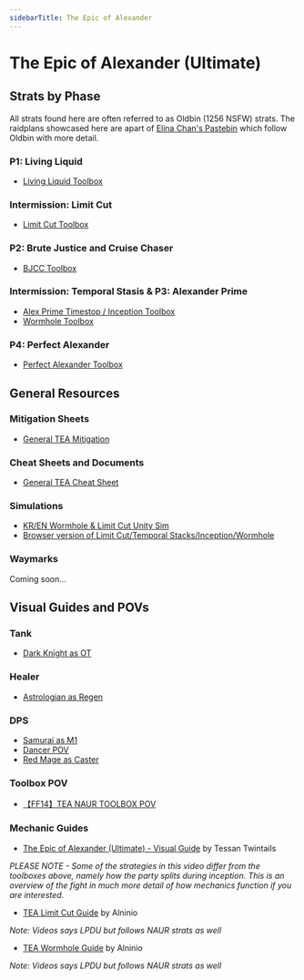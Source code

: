 ```yaml
---
sidebarTitle: The Epic of Alexander
---
```

# The Epic of Alexander (Ultimate)
## Strats by Phase
All strats found here are often referred to as Oldbin (1256 NSFW) strats. 
The raidplans showcased here are apart of [Elina Chan's Pastebin](https://pastebin.com/uxVnJm7R) which follow Oldbin with more detail.
### P1: Living Liquid
- [Living Liquid Toolbox](https://ff14.toolboxgaming.space/?id=725383877116761&preview=1)
### Intermission: Limit Cut
- [Limit Cut Toolbox](https://ff14.toolboxgaming.space/?id=803293127441961&preview=1)
### P2: Brute Justice and Cruise Chaser
- [BJCC  Toolbox](https://ff14.toolboxgaming.space/?id=492297437831961&preview=1)
### Intermission: Temporal Stasis & P3: Alexander Prime
- [Alex Prime Timestop / Inception Toolbox](https://ff14.toolboxgaming.space/?id=860745463802461&preview=1)
- [Wormhole Toolbox](https://ff14.toolboxgaming.space/?id=537197026169861&preview=1)
### P4: Perfect Alexander
- [Perfect Alexander Toolbox](https://ff14.toolboxgaming.space/?id=170875560147661&preview=1)
## General Resources
### Mitigation Sheets
- [General TEA Mitigation](https://docs.google.com/spreadsheets/d/1A58RflNeNq9mesuvSEcQzIvQ3MwOGyvPRi5khNACrc8/edit#gid=1511755464)
### Cheat Sheets and Documents
- [General TEA Cheat Sheet](https://raw.githubusercontent.com/naurffxiv/assets/main/Toolbox%20Resources/TEA/TeaCheatSheet.png)
### Simulations
- [KR/EN Wormhole & Limit Cut Unity Sim](https://github.com/naurffxiv/assets/tree/main/Simulators)
- [Browser version of Limit Cut/Temporal Stacks/Inception/Wormhole](https://dangermomentum.itch.io/1256-sim)
### Waymarks
Coming soon...
## Visual Guides and POVs
### Tank
- [Dark Knight as OT](<https://youtu.be/MqZm9fJoN3g>)
### Healer
- [Astrologian as Regen](<https://www.twitch.tv/videos/2152664007>) 
### DPS
- [Samurai as M1](<https://youtu.be/0KvzHLxjbcM>)
- [Dancer POV](<https://youtu.be/DCWOrt1FGoQ>)
- [Red Mage as Caster](<https://www.youtube.com/watch?v=aYaeAfDiT0E>) 
### Toolbox POV
- [【FF14】TEA NAUR TOOLBOX POV](https://www.youtube.com/watch?v=_NYcFlgd54I)
### Mechanic Guides
- [The Epic of Alexander (Ultimate) - Visual Guide](https://youtu.be/uVtZ8-XoOZ0) by Tessan Twintails

_PLEASE NOTE - Some of the strategies in this video differ from the toolboxes above, namely how the party splits during inception. 
This is an overview of the fight in much more detail of how mechanics function if you are interested._

- [TEA Limit Cut Guide](https://youtu.be/r3PODekimO0) by Alninio

_Note: Videos says LPDU but follows NAUR strats as well_

- [TEA Wormhole Guide](https://youtu.be/yAstTj6LMdA) by Alninio

_Note: Videos says LPDU but follows NAUR strats as well_